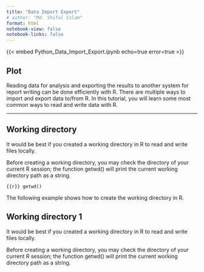 ```yaml
---
title: "Data Import Export"
# author: "Md. Shiful Islam"
format: html
notebook-view: false
notebook-links: false
---
```


{{< embed Python_Data_Import_Export.ipynb echo=true error=true >}}

## Plot

Reading data for analysis and exporting the results to another system for report writing can be done efficiently with R. There are multiple ways to import and export data to/from R. In this tutorial, you will learn some most common ways to read and write data with R.

------------------------------------------------------------------------

## Working directory

It would be best if you created a working directory in R to read and write files locally.

Before creating a working directory, you may check the directory of your current R session; the function getwd() will print the current working directory path as a string.

```{{r}}
getwd()
```

The following example shows how to create the working directory in R.

## Working directory 1

It would be best if you created a working directory in R to read and write files locally.

Before creating a working directory, you may check the directory of your current R session; the function getwd() will print the current working directory path as a string.




